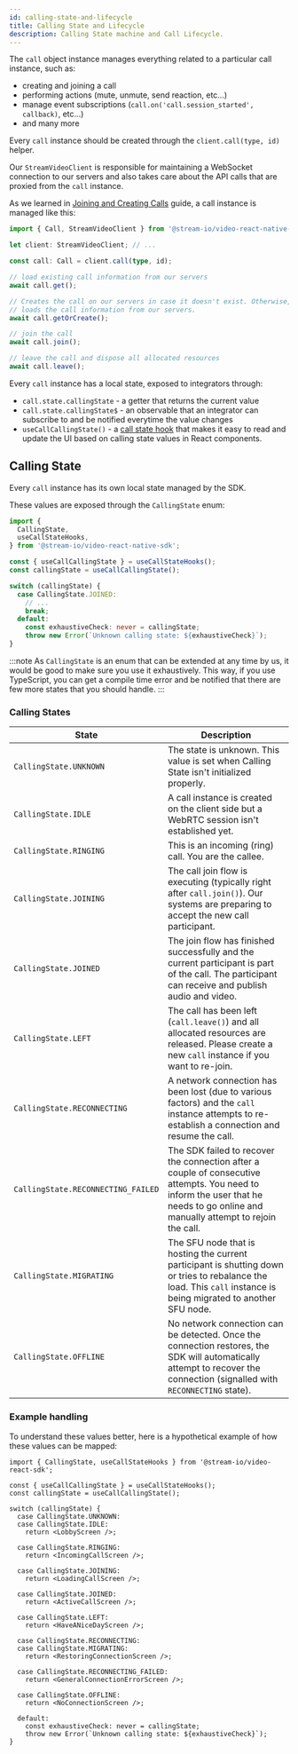```yaml
---
id: calling-state-and-lifecycle
title: Calling State and Lifecycle
description: Calling State machine and Call Lifecycle.
---
```


The `call` object instance manages everything related to a particular call instance, such as:

- creating and joining a call
- performing actions (mute, unmute, send reaction, etc...)
- manage event subscriptions (`call.on('call.session_started', callback)`, etc...)
- and many more

Every `call` instance should be created through the `client.call(type, id)` helper.

Our `StreamVideoClient` is responsible for maintaining a WebSocket connection to our servers and also takes care about the API calls that are proxied from the `call` instance.

As we learned in [Joining and Creating Calls](../../guides/joining-and-creating-calls/) guide, a call instance is managed like this:

```ts
import { Call, StreamVideoClient } from '@stream-io/video-react-native-sdk';

let client: StreamVideoClient; // ...

const call: Call = client.call(type, id);

// load existing call information from our servers
await call.get();

// Creates the call on our servers in case it doesn't exist. Otherwise,
// loads the call information from our servers.
await call.getOrCreate();

// join the call
await call.join();

// leave the call and dispose all allocated resources
await call.leave();
```

Every `call` instance has a local state, exposed to integrators through:

- `call.state.callingState` - a getter that returns the current value
- `call.state.callingState$` - an observable that an integrator can subscribe to and be notified everytime the value changes
- `useCallCallingState()` - a [call state hook](../../guides/call-and-participant-state/#call-state-hooks) that makes it easy to read and update the UI based on calling state values in React components.

## Calling State

Every `call` instance has its own local state managed by the SDK.

These values are exposed through the `CallingState` enum:

```ts
import {
  CallingState,
  useCallStateHooks,
} from '@stream-io/video-react-native-sdk';

const { useCallCallingState } = useCallStateHooks();
const callingState = useCallCallingState();

switch (callingState) {
  case CallingState.JOINED:
    // ...
    break;
  default:
    const exhaustiveCheck: never = callingState;
    throw new Error(`Unknown calling state: ${exhaustiveCheck}`);
}
```

:::note
As `CallingState` is an enum that can be extended at any time by us, it would be good to make sure you
use it exhaustively. This way, if you use TypeScript, you can get a compile time error and be notified that
there are few more states that you should handle.
:::

### Calling States

| State                              | Description                                                                                                                                                                      |
| ---------------------------------- | -------------------------------------------------------------------------------------------------------------------------------------------------------------------------------- |
| `CallingState.UNKNOWN`             | The state is unknown. This value is set when Calling State isn't initialized properly.                                                                                           |
| `CallingState.IDLE`                | A call instance is created on the client side but a WebRTC session isn't established yet.                                                                                        |
| `CallingState.RINGING`             | This is an incoming (ring) call. You are the callee.                                                                                                                             |
| `CallingState.JOINING`             | The call join flow is executing (typically right after `call.join()`). Our systems are preparing to accept the new call participant.                                             |
| `CallingState.JOINED`              | The join flow has finished successfully and the current participant is part of the call. The participant can receive and publish audio and video.                                |
| `CallingState.LEFT`                | The call has been left (`call.leave()`) and all allocated resources are released. Please create a new `call` instance if you want to re-join.                                    |
| `CallingState.RECONNECTING`        | A network connection has been lost (due to various factors) and the `call` instance attempts to re-establish a connection and resume the call.                                   |
| `CallingState.RECONNECTING_FAILED` | The SDK failed to recover the connection after a couple of consecutive attempts. You need to inform the user that he needs to go online and manually attempt to rejoin the call. |
| `CallingState.MIGRATING`           | The SFU node that is hosting the current participant is shutting down or tries to rebalance the load. This `call` instance is being migrated to another SFU node.                |
| `CallingState.OFFLINE`             | No network connection can be detected. Once the connection restores, the SDK will automatically attempt to recover the connection (signalled with `RECONNECTING` state).         |

### Example handling

To understand these values better, here is a hypothetical example of how these values can be mapped:

```tsx
import { CallingState, useCallStateHooks } from '@stream-io/video-react-sdk';

const { useCallCallingState } = useCallStateHooks();
const callingState = useCallCallingState();

switch (callingState) {
  case CallingState.UNKNOWN:
  case CallingState.IDLE:
    return <LobbyScreen />;

  case CallingState.RINGING:
    return <IncomingCallScreen />;

  case CallingState.JOINING:
    return <LoadingCallScreen />;

  case CallingState.JOINED:
    return <ActiveCallScreen />;

  case CallingState.LEFT:
    return <HaveANiceDayScreen />;

  case CallingState.RECONNECTING:
  case CallingState.MIGRATING:
    return <RestoringConnectionScreen />;

  case CallingState.RECONNECTING_FAILED:
    return <GeneralConnectionErrorScreen />;

  case CallingState.OFFLINE:
    return <NoConnectionScreen />;

  default:
    const exhaustiveCheck: never = callingState;
    throw new Error(`Unknown calling state: ${exhaustiveCheck}`);
}
```

